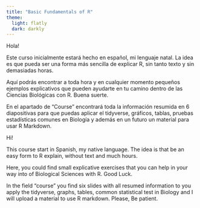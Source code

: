 ```yaml
---
title: "Basic Fundamentals of R"
theme:
  light: flatly
  dark: darkly
---
```


Hola!

Este curso inicialmente estará hecho en español, mi lenguaje natal. La idea es que pueda ser una forma más sencilla de explicar R, sin tanto texto y sin demasiadas horas.

Aquí podrás encontrar a toda hora y en cualquier momento pequeños ejemplos explicativos que pueden ayudarte en tu camino dentro de las Ciencias Biológicas con R. Buena suerte.

En el apartado de "Course" encontrará toda la información resumida en 6 diapositivas para que puedas aplicar el tidyverse, gráficos, tablas, pruebas estadísticas comunes en Biología y además en un futuro un material para usar R Markdown.

Hi!

This course start in Spanish, my native language. The idea is that be an easy form to R explain, without text and much hours.

Here, you could find small explicative exercises that you can help in your way into of Biological Sciences with R. Good Luck.

In the field "course" you find six slides with all resumed information to you apply the tidyverse, graphs, tables, common statistical test in Biology and I will upload a material to use R markdown. Please, Be patient.
